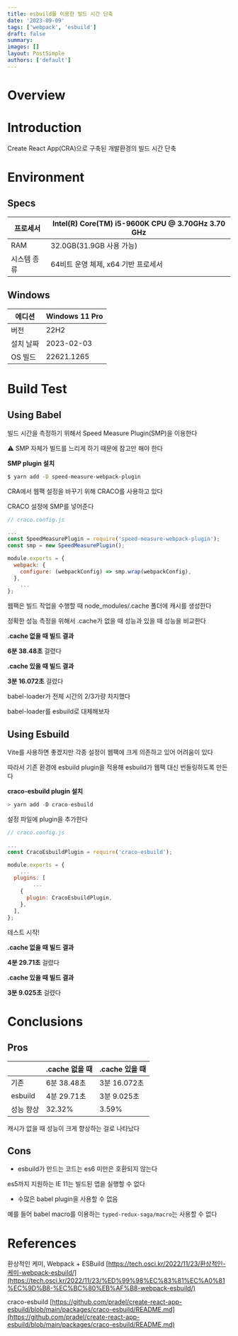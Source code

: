 ```yaml
---
title: esbuild를 이용한 빌드 시간 단축
date: '2023-09-09'
tags: ['webpack', 'esbuild']
draft: false
summary:
images: []
layout: PostSimple
authors: ['default']
---
```




# Overview

<TOCInline toc={props.toc} exclude="Overview" toHeading={2} />

# Introduction

Create React App(CRA)으로 구축된 개발환경의 빌드 시간 단축

# Environment

## Specs

| 프로세서    | Intel(R) Core(TM) i5-9600K CPU @ 3.70GHz 3.70 GHz |
| ----------- | ------------------------------------------------- |
| RAM         | 32.0GB(31.9GB 사용 가능)                          |
| 시스템 종류 | 64비트 운영 체제, x64 기반 프로세서               |

## Windows

| 에디션    | Windows 11 Pro |
| --------- | -------------- |
| 버전      | 22H2           |
| 설치 날짜 | 2023-‎02-‎03   |
| OS 빌드   | 22621.1265     |

# Build Test

## Using Babel

빌드 시간을 측정하기 위해서 Speed Measure Plugin(SMP)을 이용한다

⚠️ SMP 자체가 빌드를 느리게 하기 때문에 참고만 해야 한다

**SMP plugin 설치**

```bash
$ yarn add -D speed-measure-webpack-plugin
```

CRA에서 웹팩 설정을 바꾸기 위해 CRACO를 사용하고 있다

CRACO 설정에 SMP를 넣어준다

```jsx
// craco.config.js

...
const SpeedMeasurePlugin = require('speed-measure-webpack-plugin');
const smp = new SpeedMeasurePlugin();

module.exports = {
  webpack: {
    configure: (webpackConfig) => smp.wrap(webpackConfig),
  },
	...
};
```

웹팩은 빌드 작업을 수행할 때 node_modules/.cache 폴더에 캐시를 생성한다

정확한 성능 측정을 위해서 .cache가 없을 때 성능과 있을 때 성능을 비교한다

<ImageFromStatic name="Untitled" />

**.cache 없을 때 빌드 결과**

<ImageFromStatic name="Untitled%201" />

**6분 38.48초** 걸렸다

**.cache 있을 때 빌드 결과**

<ImageFromStatic name="Untitled%202" />

**3분 16.072초** 걸렸다

babel-loader가 전체 시간의 2/3가량 차지했다

babel-loader를 esbuild로 대체해보자

## Using Esbuild

Vite를 사용하면 좋겠지만 각종 설정이 웹팩에 크게 의존하고 있어 어려움이 있다

따라서 기존 환경에 esbuild plugin을 적용해 esbuild가 웹팩 대신 번들링하도록 만든다

**craco-esbuild plugin 설치**

```jsx
> yarn add -D craco-esbuild
```

설정 파일에 plugin을 추가한다

```jsx
// craco.config.js

...
const CracoEsbuildPlugin = require('craco-esbuild');

module.exports = {
	...
  plugins: [
		...
    {
      plugin: CracoEsbuildPlugin,
    },
  ],
};
```

테스트 시작!

**.cache 없을 때 빌드 결과**

<ImageFromStatic name="Untitled%203" />

**4분 29.71초** 걸렸다

**.cache 있을 때 빌드 결과**

<ImageFromStatic name="Untitled%204" />

**3분 9.025초** 걸렸다

# Conclusions

## Pros

|           | .cache 없을 때 | .cache 있을 때 |
| --------- | -------------- | -------------- |
| 기존      | 6분 38.48초    | 3분 16.072초   |
| esbuild   | 4분 29.71초    | 3분 9.025초    |
| 성능 향상 | 32.32%         | 3.59%          |

캐시가 없을 때 성능이 크게 향상하는 걸로 나타났다

## Cons

- esbuild가 만드는 코드는 es6 미만은 호환되지 않는다

es5까지 지원하는 IE 11는 빌드된 앱을 실행할 수 없다

- 수많은 babel plugin을 사용할 수 없음

예를 들어 babel macro를 이용하는 `typed-redux-saga/macro`는 사용할 수 없다

# References

환상적인 케미, Webpack + ESBuild
[https://tech.osci.kr/2022/11/23/환상적인-케미-webpack-esbuild/](https://tech.osci.kr/2022/11/23/%ED%99%98%EC%83%81%EC%A0%81%EC%9D%B8-%EC%BC%80%EB%AF%B8-webpack-esbuild/)

craco-esbuild
[https://github.com/pradel/create-react-app-esbuild/blob/main/packages/craco-esbuild/README.md](https://github.com/pradel/create-react-app-esbuild/blob/main/packages/craco-esbuild/README.md)
